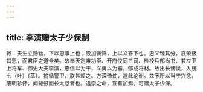 ```yaml
---
---
---
```

title: 李演赠太子少保制
---



敕：夫生立勋勤，下以忠事上也；殁加褒饰，上以义答下也。忠义臻其分，哀荣极其恩，而君臣之道全矣。故奉天定难功臣、开府仪同三司、检校兵部尚书、兼左卫上将军、御史大夫李演，忠信以为干，义勇以为器，郁成将材。故出长诸侯，入统七（叶）〔萃〕。拊循警卫，朕甚赖之。方深倚仗，遽此沦谢。兹予所以当宁兴念，废朝轸怀，闻鼙鼓而长太息者也。追崇之命，宜有加焉。可赠太子少保。